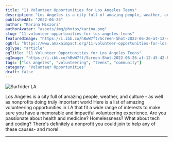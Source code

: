 ```yaml
---
title: "11 Volunteer Opportunities for Los Angeles Teens"
description: "Los Angeles is a city full of amazing people, weather, and culture - as well as nonprofits doing truly important work! Here is a list of amazing volunteering opportunities in LA that fit a wide range of interests to make sure you have a memorable and impactful volunteering experience."
publishedAt: "2022-06-26"
author: "Karina Miszori"
authorAvatar: "assets/img/photos/karina.png"
slug: "11-volunteer-opportunities-for-los-angeles-teens"
featuredImage: "https://i.ibb.co/hBwW7ft/Screen-Shot-2022-06-26-at-12-45-42-PM.png"
ogUrl: "https://www.amaxaimpact.org/11-volunteer-opportunities-for-los-angeles-teens.html"
ogType: "article"
ogTitle: "11 Volunteer Opportunities for Los Angeles Teens"
ogImage: "https://i.ibb.co/hBwW7ft/Screen-Shot-2022-06-26-at-12-45-42-PM.png"
tags: ["los angeles", "volunteering", "teens", "community"]
category: "Volunteer Opportunities"
draft: false
---
```



![Surfrider LA](https://i.ibb.co/hBwW7ft/Screen-Shot-2022-06-26-at-12-45-42-PM.png)

Los Angeles is a city full of amazing people, weather, and culture - as well as nonprofits doing truly important work! Here is a list of amazing volunteering opportunities in LA that fit a wide range of interests to make sure you have a memorable and impactful volunteering experience. Are you passionate about health and medicine? Homelessness? What about tech and coding? There's definitely a nonprofit you could join to help any of these causes- and more!

---

<AuthorCard name="Karina Miszori" avatar="assets/img/photos/karina.png" date="2022-06-26" /> 